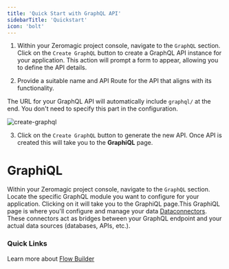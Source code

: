 ```yaml
--- 
title: 'Quick Start with GraphQL API'  
sidebarTitle: 'Quickstart'
icon: 'bolt'
---
```


1. Within your Zeromagic project console, navigate to the `GraphQL` section. Click on the `Create GraphQL` button to create a GraphQL API instance for your application. This action will prompt a form to appear, allowing you to define the API details.

2. Provide a suitable name and API Route for the API that aligns with its functionality. 

<Note>

The URL for your GraphQL API will automatically include `graphql/` at the end. You don't need to specify this part in the configuration.

</Note>

![create-graphql](/assets/images/create-graphql.png)

3. Click on the `Create GraphQL` button to generate the new API. Once API is created this will take you to the **GraphiQL** page.

# GraphiQL
 
Within your Zeromagic project console, navigate to the `GraphQL` section. Locate the specific GraphQL module you want to configure for your application. Clicking on it will take you to the GraphiQL page.This GraphiQL page is where you'll configure and manage your data [Dataconnectors](/graphql/quickstart/). These connectors act as bridges between your GraphQL endpoint and your actual data sources (databases, APIs, etc.).

### Quick Links
Learn more about [Flow Builder](/restapi/flow-builder/overview) 